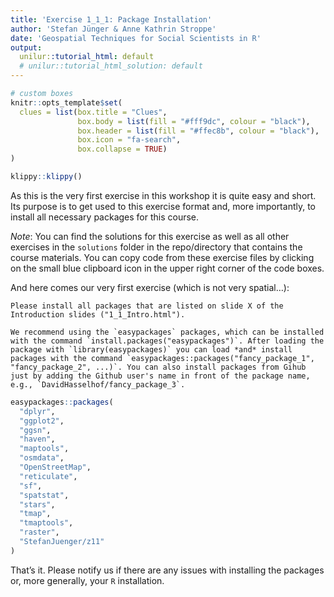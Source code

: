 ```yaml
---
title: 'Exercise 1_1_1: Package Installation'
author: 'Stefan Jünger & Anne Kathrin Stroppe'
date: 'Geospatial Techniques for Social Scientists in R'
output:
  unilur::tutorial_html: default
  # unilur::tutorial_html_solution: default
---
```


```r
# custom boxes
knitr::opts_template$set(
  clues = list(box.title = "Clues",
               box.body = list(fill = "#fff9dc", colour = "black"),
               box.header = list(fill = "#ffec8b", colour = "black"),
               box.icon = "fa-search",
               box.collapse = TRUE)
)
```

```r
klippy::klippy()
```

As this is the very first exercise in this workshop it is quite easy and short. Its purpose is  to get used to this exercise format and, more importantly, to install all necessary packages for this course.

*Note*: You can find the solutions for this exercise as well as all other exercises in the `solutions` folder in the repo/directory that contains the course materials. You can copy code from these exercise files by clicking on the small blue clipboard icon in the upper right corner of the code boxes.

And here comes our very first exercise (which is not very spatial...):

```block
Please install all packages that are listed on slide X of the Introduction slides ("1_1_Intro.html").
```

```block
We recommend using the `easypackages` packages, which can be installed with the command `install.packages("easypackages")`. After loading the package with `library(easypackages)` you can load *and* install packages with the command `easypackages::packages("fancy_package_1", "fancy_package_2", ...)`. You can also install packages from Gihub just by adding the Github user's name in front of the package name, e.g., `DavidHasselhof/fancy_package_3`.
```

```r
easypackages::packages(
  "dplyr",
  "ggplot2",
  "ggsn",
  "haven",
  "maptools",
  "osmdata",
  "OpenStreetMap",
  "reticulate",
  "sf",
  "spatstat",
  "stars",
  "tmap",
  "tmaptools",
  "raster",
  "StefanJuenger/z11"
)
```

That's it. Please notify us if there are any issues with installing the packages or, more generally, your `R` installation.